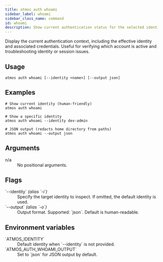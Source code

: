 ```yaml
---
title: atmos auth whoami
sidebar_label: whoami
sidebar_class_name: command
id: whoami
description: Show current authentication status for the selected identity.
---
```


<Intro>
Display the current authentication context, including the effective identity and associated credentials. Useful for verifying which account is active and troubleshooting identity or session issues.
</Intro>

<Screengrab title="atmos auth whoami --help" slug="atmos-auth-whoami--help" />

## Usage

```shell
atmos auth whoami [--identity <name>] [--output json]
```

## Examples

```shell
# Show current identity (human-friendly)
atmos auth whoami

# Show a specific identity
atmos auth whoami --identity dev-admin

# JSON output (redacts home directory from paths)
atmos auth whoami --output json
```

## Arguments

<dl>
  <dt>n/a</dt>
  <dd>No positional arguments.</dd>
</dl>

## Flags

<dl>
  <dt>`--identity` <em>(alias `-i`)</em></dt>
  <dd>Specify the target identity to inspect. If omitted, the default identity is used.</dd>

  <dt>`--output` <em>(alias `-o`)</em></dt>
  <dd>Output format. Supported: `json`. Default is human-readable.</dd>
</dl>

## Environment variables

<dl>
  <dt>`ATMOS_IDENTITY`</dt>
  <dd>Default identity when `--identity` is not provided.</dd>

  <dt>`ATMOS_AUTH_WHOAMI_OUTPUT`</dt>
  <dd>Set to `json` for JSON output by default.</dd>
</dl>
